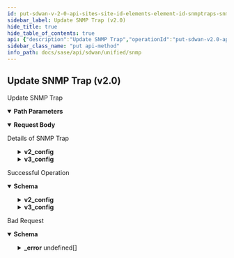 ```yaml
---
id: put-sdwan-v-2-0-api-sites-site-id-elements-element-id-snmptraps-snmptrap-id
sidebar_label: Update SNMP Trap (v2.0)
hide_title: true
hide_table_of_contents: true
api: {"description":"Update SNMP Trap","operationId":"put-sdwan-v2.0-api-sites-site_id-elements-element_id-snmptraps-snmptrap_id","parameters":[{"description":"Site ID","in":"path","name":"site_id","required":true,"schema":{"description":"Site Id","type":"string"}},{"description":"Element ID","in":"path","name":"element_id","required":true,"schema":{"description":"Element Id","type":"string"}},{"description":"Config ID","in":"path","name":"snmptrap_id","required":true,"schema":{"description":"Snmptrap Id","type":"string"}}],"requestBody":{"content":{"application/json":{"schema":{"properties":{"description":{"description":"Description: Size(max = 256, error = DESCRIPTION_EXCEEDS_LIMIT: Description length exceeds limit, min = 0) ","type":"string"},"enabled":{"description":"Enabled","type":"boolean"},"id":{"description":"Id","type":"string"},"server_ip":{"description":"Server Ip: NotNull(error = SNMPTRAP_CONFIG_SERVER_IP_MISSING: SNMP Server ip cannot be null) IPAddress(allowEmpty = true, allowLinkLocal = false, allowNull = true, bcast = DENY, defaultRoute = false, dnsCheck = false, INVALID_IP_ADDRESS_001, type = IP) ","type":"string"},"source_interface":{"description":"Source Interface","type":"string"},"tags":{"description":"Tags: ListString(allowDuplicate = false, allowEmpty = true, allowNull = true, length = 128, listMaxSize = 10, error = INVALID_TAG: Maximum 10 Unique tags of length 1024 each are allowed, noTrim = false, regex = [^,\\\\s]+, required = false) ","items":{"description":"Tags","type":"string"},"type":"array"},"v2_config":{"description":"V2 Config: Valid ","properties":{"community":{"description":"Community: Pattern(error = SNMPCONFIG_UNSUPPORTED_COMMUNITY_NAME: White spaces not allowed in community name, regexp = ^\\\\S+$) Size(max = 32, error = SNMPCONFIG_COMMUNITY_LEN_EXCEEDS_LIMIT: Community length exceeds maximum limit, min = 0) ","type":"string"},"enabled":{"description":"Enabled","type":"boolean"}}},"v3_config":{"description":"V3 Config: Valid ","properties":{"user_access":{"description":"User Access: Valid NotNull(error = SNMPTRAP_CONFIG_USER_ACCESS_MISSING: User access config cannot be null for snmp v3 config) ","properties":{"auth_phrase":{"description":"Auth Phrase: Pattern(error = SNMPCONFIG_UNSUPPORTED_AUTH_PHRASE: White spaces not allowed in auth phrase, regexp = ^\\\\S+$) Size(max = 256, error = SNMPCONFIG_INVALID_AUTH_PHRASE_LEN: Auth phrase length should be between 8 and 256, min = 8) ","type":"string"},"auth_type":{"description":"Auth Type: ValidateEnum(enumClass = classOf[SNMPAuthType], error = SNMPCONFIG_INVALID_AUTH_TYPE: Unsupported snmp auth type specified, nullAllowed = false) ","enum":["NONE","MD5","SHA"],"type":"string"},"enc_phrase":{"description":"Enc Phrase: Pattern(error = SNMPCONFIG_UNSUPPORTED_ENC_PHRASE: White spaces not allowed in enc phrase, regexp = ^\\\\S+$) Size(max = 256, error = SNMPCONFIG_INVALID_ENC_PHRASE_LEN: Enc phrase length should be between 8 and 256, min = 8) ","type":"string"},"enc_type":{"description":"Enc Type: ValidateEnum(enumClass = classOf[SNMPEncType], error = SNMPCONFIG_INVALID_ENC_TYPE: Unsupported snmp enc type specified, nullAllowed = false) ","enum":["NONE","AES","DES"],"type":"string"},"engine_id":{"description":"Engine Id: Pattern(error = SNMPCONFIG_UNSUPPORTED_ENGINE_ID: hexadecimal value should be in pairs (multiple of two) with minimum length 10 and maximum length 256 for engine id., regexp = ^((?:0[xX])?(?=.{10,256}$)[0-9a-fA-F]{2}(?:[0-9a-fA-F]{2})*)$) ","type":"string"},"security_level":{"description":"Security Level: ValidateEnum(enumClass = classOf[SNMPSecurityLevel], error = SNMPCONFIG_INVALID_SECURITY_LEVEL: Unsupported snmp security level specified, nullAllowed = false) ","enum":["NOAUTH","AUTH","PRIVATE"],"type":"string"},"user_name":{"description":"User Name: NotNull(error = SNMPCONFIG_USER_NAME_MISSING: User name cannot be null) Pattern(error = SNMPCONFIG_UNSUPPORTED_USER_NAME: White spaces not allowed in user name, regexp = ^\\\\S+$) Size(max = 256, error = SNMPCONFIG_INVALID_USER_NAME_LEN: User name length should be between 4 and 256, min = 4) ","type":"string"}},"required":["enc_type","auth_type","security_level","user_name"]}},"required":["user_access"]},"version":{"description":"Version: ValidateEnum(enumClass = classOf[SNMPVersion], error = SNMPTRAP_CONFIG_INVALID_VERSION: Unsupported snmp version specified, nullAllowed = false) ","enum":["V2","V3"],"type":"string"}},"required":["version","server_ip"]}}},"description":"Details of SNMP Trap"},"responses":{"200":{"content":{"application/json":{"schema":{"properties":{"description":{"description":"Description: Size(max = 256, error = DESCRIPTION_EXCEEDS_LIMIT: Description length exceeds limit, min = 0) ","type":"string"},"enabled":{"description":"Enabled","type":"boolean"},"id":{"description":"Id","type":"string"},"server_ip":{"description":"Server Ip: NotNull(error = SNMPTRAP_CONFIG_SERVER_IP_MISSING: SNMP Server ip cannot be null) IPAddress(allowEmpty = true, allowLinkLocal = false, allowNull = true, bcast = DENY, defaultRoute = false, dnsCheck = false, INVALID_IP_ADDRESS_001, type = IP) ","type":"string"},"source_interface":{"description":"Source Interface","type":"string"},"tags":{"description":"Tags: ListString(allowDuplicate = false, allowEmpty = true, allowNull = true, length = 128, listMaxSize = 10, error = INVALID_TAG: Maximum 10 Unique tags of length 1024 each are allowed, noTrim = false, regex = [^,\\\\s]+, required = false) ","items":{"description":"Tags","type":"string"},"type":"array"},"v2_config":{"description":"V2 Config: Valid ","properties":{"community":{"description":"Community: Pattern(error = SNMPCONFIG_UNSUPPORTED_COMMUNITY_NAME: White spaces not allowed in community name, regexp = ^\\\\S+$) Size(max = 32, error = SNMPCONFIG_COMMUNITY_LEN_EXCEEDS_LIMIT: Community length exceeds maximum limit, min = 0) ","type":"string"},"enabled":{"description":"Enabled","type":"boolean"}}},"v3_config":{"description":"V3 Config: Valid ","properties":{"user_access":{"description":"User Access: Valid NotNull(error = SNMPTRAP_CONFIG_USER_ACCESS_MISSING: User access config cannot be null for snmp v3 config) ","properties":{"auth_phrase":{"description":"Auth Phrase: Pattern(error = SNMPCONFIG_UNSUPPORTED_AUTH_PHRASE: White spaces not allowed in auth phrase, regexp = ^\\\\S+$) Size(max = 256, error = SNMPCONFIG_INVALID_AUTH_PHRASE_LEN: Auth phrase length should be between 8 and 256, min = 8) ","type":"string"},"auth_type":{"description":"Auth Type: ValidateEnum(enumClass = classOf[SNMPAuthType], error = SNMPCONFIG_INVALID_AUTH_TYPE: Unsupported snmp auth type specified, nullAllowed = false) ","enum":["NONE","MD5","SHA"],"type":"string"},"enc_phrase":{"description":"Enc Phrase: Pattern(error = SNMPCONFIG_UNSUPPORTED_ENC_PHRASE: White spaces not allowed in enc phrase, regexp = ^\\\\S+$) Size(max = 256, error = SNMPCONFIG_INVALID_ENC_PHRASE_LEN: Enc phrase length should be between 8 and 256, min = 8) ","type":"string"},"enc_type":{"description":"Enc Type: ValidateEnum(enumClass = classOf[SNMPEncType], error = SNMPCONFIG_INVALID_ENC_TYPE: Unsupported snmp enc type specified, nullAllowed = false) ","enum":["NONE","AES","DES"],"type":"string"},"engine_id":{"description":"Engine Id: Pattern(error = SNMPCONFIG_UNSUPPORTED_ENGINE_ID: hexadecimal value should be in pairs (multiple of two) with minimum length 10 and maximum length 256 for engine id., regexp = ^((?:0[xX])?(?=.{10,256}$)[0-9a-fA-F]{2}(?:[0-9a-fA-F]{2})*)$) ","type":"string"},"security_level":{"description":"Security Level: ValidateEnum(enumClass = classOf[SNMPSecurityLevel], error = SNMPCONFIG_INVALID_SECURITY_LEVEL: Unsupported snmp security level specified, nullAllowed = false) ","enum":["NOAUTH","AUTH","PRIVATE"],"type":"string"},"user_name":{"description":"User Name: NotNull(error = SNMPCONFIG_USER_NAME_MISSING: User name cannot be null) Pattern(error = SNMPCONFIG_UNSUPPORTED_USER_NAME: White spaces not allowed in user name, regexp = ^\\\\S+$) Size(max = 256, error = SNMPCONFIG_INVALID_USER_NAME_LEN: User name length should be between 4 and 256, min = 4) ","type":"string"}},"required":["enc_type","auth_type","security_level","user_name"]}},"required":["user_access"]},"version":{"description":"Version: ValidateEnum(enumClass = classOf[SNMPVersion], error = SNMPTRAP_CONFIG_INVALID_VERSION: Unsupported snmp version specified, nullAllowed = false) ","enum":["V2","V3"],"type":"string"}},"required":["version","server_ip"]}}},"description":"Successful Operation"},"400":{"content":{"application/json":{"example":{"value":{"_error":[{"code":"INVALID_JSON_EXTRA_ATTRIBUTE"},{"code":"INVALID_JSON_COMMON_ATTR_MISMATCH"},{"code":"SNMPCONFIG_USER_AUTH_NULL"},{"code":"SNMPCONFIG_USER_ENC_NULL"},{"code":"SNMPCONFIG_USER_AUTH_TYPE_PHRASE_MISSING"},{"code":"SNMPCONFIG_USER_ENC_PHRASE_MISSING"},{"code":"SNMPCONFIG_USER_ENC_TYPE_PHRASE_MISSING"}]}},"schema":{"properties":{"_error":{"items":{"properties":{"code":{"type":"string"},"message":{"type":"string"}}},"type":"array"}}}}},"description":"Bad Request"}},"tags":["SNMP"],"method":"put","path":"/sdwan/v2.0/api/sites/{site_id}/elements/{element_id}/snmptraps/{snmptrap_id}","jsonRequestBodyExample":{"description":"string","enabled":true,"id":"string","server_ip":"string","source_interface":"string","tags":["string"],"v2_config":{"community":"string","enabled":true},"v3_config":{"user_access":{"auth_phrase":"string","auth_type":"NONE","enc_phrase":"string","enc_type":"NONE","engine_id":"string","security_level":"NOAUTH","user_name":"string"}},"version":"V2"},"info":{"contact":{},"description":"List of APIs used to manage SNMP.","title":"SNMP","version":"Latest"},"postman":{"name":"Update SNMP Trap (v2.0)","description":{"content":"Update SNMP Trap","type":"text/plain"},"url":{"path":["sdwan","v2.0","api","sites",":site_id","elements",":element_id","snmptraps",":snmptrap_id"],"host":["{{baseUrl}}"],"query":[],"variable":[{"disabled":false,"description":{"content":"(Required) Site ID","type":"text/plain"},"type":"any","value":"","key":"site_id"},{"disabled":false,"description":{"content":"(Required) Element ID","type":"text/plain"},"type":"any","value":"","key":"element_id"},{"disabled":false,"description":{"content":"(Required) Config ID","type":"text/plain"},"type":"any","value":"","key":"snmptrap_id"}]},"header":[{"key":"Content-Type","value":"application/json"},{"key":"Accept","value":"application/json"}],"method":"PUT","body":{"mode":"raw","raw":"\"\"","options":{"raw":{"language":"json"}}}}}
sidebar_class_name: "put api-method"
info_path: docs/sase/api/sdwan/unified/snmp
---
```



## Update SNMP Trap (v2.0)



Update SNMP Trap

<details style={{"marginBottom":"1rem"}} data-collapsed={false} open={true}><summary style={{}}><strong>Path Parameters</strong></summary><div><ul><ParamsItem className={"paramsItem"} param={{"description":"Site ID","in":"path","name":"site_id","required":true,"schema":{"description":"Site Id","type":"string"}}}></ParamsItem><ParamsItem className={"paramsItem"} param={{"description":"Element ID","in":"path","name":"element_id","required":true,"schema":{"description":"Element Id","type":"string"}}}></ParamsItem><ParamsItem className={"paramsItem"} param={{"description":"Config ID","in":"path","name":"snmptrap_id","required":true,"schema":{"description":"Snmptrap Id","type":"string"}}}></ParamsItem></ul></div></details><details style={{}} data-collapsed={false} open={true}><summary style={{"textAlign":"left"}}><strong>Request Body</strong></summary><div style={{"textAlign":"left","marginLeft":"1rem"}}><div style={{"marginTop":"1rem","marginBottom":"1rem"}}>

Details of SNMP Trap

</div></div><ul style={{"marginLeft":"1rem"}}><SchemaItem collapsible={false} name={"description"} required={false} schemaDescription={"Description: Size(max = 256, error = DESCRIPTION_EXCEEDS_LIMIT: Description length exceeds limit, min = 0) "} schemaName={"string"} qualifierMessage={undefined}></SchemaItem><SchemaItem collapsible={false} name={"enabled"} required={false} schemaDescription={"Enabled"} schemaName={"boolean"} qualifierMessage={undefined}></SchemaItem><SchemaItem collapsible={false} name={"id"} required={false} schemaDescription={"Id"} schemaName={"string"} qualifierMessage={undefined}></SchemaItem><SchemaItem collapsible={false} name={"server_ip"} required={true} schemaDescription={"Server Ip: NotNull(error = SNMPTRAP_CONFIG_SERVER_IP_MISSING: SNMP Server ip cannot be null) IPAddress(allowEmpty = true, allowLinkLocal = false, allowNull = true, bcast = DENY, defaultRoute = false, dnsCheck = false, INVALID_IP_ADDRESS_001, type = IP) "} schemaName={"string"} qualifierMessage={undefined}></SchemaItem><SchemaItem collapsible={false} name={"source_interface"} required={false} schemaDescription={"Source Interface"} schemaName={"string"} qualifierMessage={undefined}></SchemaItem><SchemaItem collapsible={false} name={"tags"} required={false} schemaDescription={"Tags: ListString(allowDuplicate = false, allowEmpty = true, allowNull = true, length = 128, listMaxSize = 10, error = INVALID_TAG: Maximum 10 Unique tags of length 1024 each are allowed, noTrim = false, regex = [^,\\\\s]+, required = false) "} schemaName={"string[]"} qualifierMessage={undefined}></SchemaItem><SchemaItem collapsible={true} className={"schemaItem"}><details style={{}}><summary style={{}}><strong>v2_config</strong><span style={{"opacity":"0.6"}}> </span></summary><div style={{"marginLeft":"1rem"}}><div style={{"marginTop":".5rem","marginBottom":".5rem"}}>

V2 Config: Valid 

</div><SchemaItem collapsible={false} name={"community"} required={false} schemaDescription={"Community: Pattern(error = SNMPCONFIG_UNSUPPORTED_COMMUNITY_NAME: White spaces not allowed in community name, regexp = ^\\\\S+$) Size(max = 32, error = SNMPCONFIG_COMMUNITY_LEN_EXCEEDS_LIMIT: Community length exceeds maximum limit, min = 0) "} schemaName={"string"} qualifierMessage={undefined}></SchemaItem><SchemaItem collapsible={false} name={"enabled"} required={false} schemaDescription={"Enabled"} schemaName={"boolean"} qualifierMessage={undefined}></SchemaItem></div></details></SchemaItem><SchemaItem collapsible={true} className={"schemaItem"}><details style={{}}><summary style={{}}><strong>v3_config</strong><span style={{"opacity":"0.6"}}> </span></summary><div style={{"marginLeft":"1rem"}}><div style={{"marginTop":".5rem","marginBottom":".5rem"}}>

V3 Config: Valid 

</div><SchemaItem collapsible={true} className={"schemaItem"}><details style={{}}><summary style={{}}><strong>user_access</strong><span style={{"opacity":"0.6"}}> </span><strong style={{"fontSize":"var(--ifm-code-font-size)","color":"var(--openapi-required)"}}> required</strong></summary><div style={{"marginLeft":"1rem"}}><div style={{"marginTop":".5rem","marginBottom":".5rem"}}>

User Access: Valid NotNull(error = SNMPTRAP_CONFIG_USER_ACCESS_MISSING: User access config cannot be null for snmp v3 config) 

</div><SchemaItem collapsible={false} name={"auth_phrase"} required={false} schemaDescription={"Auth Phrase: Pattern(error = SNMPCONFIG_UNSUPPORTED_AUTH_PHRASE: White spaces not allowed in auth phrase, regexp = ^\\\\S+$) Size(max = 256, error = SNMPCONFIG_INVALID_AUTH_PHRASE_LEN: Auth phrase length should be between 8 and 256, min = 8) "} schemaName={"string"} qualifierMessage={undefined}></SchemaItem><SchemaItem collapsible={false} name={"auth_type"} required={true} schemaDescription={"Auth Type: ValidateEnum(enumClass = classOf[SNMPAuthType], error = SNMPCONFIG_INVALID_AUTH_TYPE: Unsupported snmp auth type specified, nullAllowed = false) "} schemaName={"string"} qualifierMessage={"**Possible values:** [`NONE`, `MD5`, `SHA`]"}></SchemaItem><SchemaItem collapsible={false} name={"enc_phrase"} required={false} schemaDescription={"Enc Phrase: Pattern(error = SNMPCONFIG_UNSUPPORTED_ENC_PHRASE: White spaces not allowed in enc phrase, regexp = ^\\\\S+$) Size(max = 256, error = SNMPCONFIG_INVALID_ENC_PHRASE_LEN: Enc phrase length should be between 8 and 256, min = 8) "} schemaName={"string"} qualifierMessage={undefined}></SchemaItem><SchemaItem collapsible={false} name={"enc_type"} required={true} schemaDescription={"Enc Type: ValidateEnum(enumClass = classOf[SNMPEncType], error = SNMPCONFIG_INVALID_ENC_TYPE: Unsupported snmp enc type specified, nullAllowed = false) "} schemaName={"string"} qualifierMessage={"**Possible values:** [`NONE`, `AES`, `DES`]"}></SchemaItem><SchemaItem collapsible={false} name={"engine_id"} required={false} schemaDescription={"Engine Id: Pattern(error = SNMPCONFIG_UNSUPPORTED_ENGINE_ID: hexadecimal value should be in pairs (multiple of two) with minimum length 10 and maximum length 256 for engine id., regexp = ^((?:0[xX])?(?=.{10,256}$)[0-9a-fA-F]{2}(?:[0-9a-fA-F]{2})*)$) "} schemaName={"string"} qualifierMessage={undefined}></SchemaItem><SchemaItem collapsible={false} name={"security_level"} required={true} schemaDescription={"Security Level: ValidateEnum(enumClass = classOf[SNMPSecurityLevel], error = SNMPCONFIG_INVALID_SECURITY_LEVEL: Unsupported snmp security level specified, nullAllowed = false) "} schemaName={"string"} qualifierMessage={"**Possible values:** [`NOAUTH`, `AUTH`, `PRIVATE`]"}></SchemaItem><SchemaItem collapsible={false} name={"user_name"} required={true} schemaDescription={"User Name: NotNull(error = SNMPCONFIG_USER_NAME_MISSING: User name cannot be null) Pattern(error = SNMPCONFIG_UNSUPPORTED_USER_NAME: White spaces not allowed in user name, regexp = ^\\\\S+$) Size(max = 256, error = SNMPCONFIG_INVALID_USER_NAME_LEN: User name length should be between 4 and 256, min = 4) "} schemaName={"string"} qualifierMessage={undefined}></SchemaItem></div></details></SchemaItem></div></details></SchemaItem><SchemaItem collapsible={false} name={"version"} required={true} schemaDescription={"Version: ValidateEnum(enumClass = classOf[SNMPVersion], error = SNMPTRAP_CONFIG_INVALID_VERSION: Unsupported snmp version specified, nullAllowed = false) "} schemaName={"string"} qualifierMessage={"**Possible values:** [`V2`, `V3`]"}></SchemaItem></ul></details><div><ApiTabs><TabItem label={"200"} value={"200"}><div>

Successful Operation

</div><div><details style={{}} data-collapsed={false} open={true}><summary style={{"textAlign":"left"}}><strong>Schema</strong></summary><div style={{"textAlign":"left","marginLeft":"1rem"}}></div><ul style={{"marginLeft":"1rem"}}><SchemaItem collapsible={false} name={"description"} required={false} schemaDescription={"Description: Size(max = 256, error = DESCRIPTION_EXCEEDS_LIMIT: Description length exceeds limit, min = 0) "} schemaName={"string"} qualifierMessage={undefined}></SchemaItem><SchemaItem collapsible={false} name={"enabled"} required={false} schemaDescription={"Enabled"} schemaName={"boolean"} qualifierMessage={undefined}></SchemaItem><SchemaItem collapsible={false} name={"id"} required={false} schemaDescription={"Id"} schemaName={"string"} qualifierMessage={undefined}></SchemaItem><SchemaItem collapsible={false} name={"server_ip"} required={true} schemaDescription={"Server Ip: NotNull(error = SNMPTRAP_CONFIG_SERVER_IP_MISSING: SNMP Server ip cannot be null) IPAddress(allowEmpty = true, allowLinkLocal = false, allowNull = true, bcast = DENY, defaultRoute = false, dnsCheck = false, INVALID_IP_ADDRESS_001, type = IP) "} schemaName={"string"} qualifierMessage={undefined}></SchemaItem><SchemaItem collapsible={false} name={"source_interface"} required={false} schemaDescription={"Source Interface"} schemaName={"string"} qualifierMessage={undefined}></SchemaItem><SchemaItem collapsible={false} name={"tags"} required={false} schemaDescription={"Tags: ListString(allowDuplicate = false, allowEmpty = true, allowNull = true, length = 128, listMaxSize = 10, error = INVALID_TAG: Maximum 10 Unique tags of length 1024 each are allowed, noTrim = false, regex = [^,\\\\s]+, required = false) "} schemaName={"string[]"} qualifierMessage={undefined}></SchemaItem><SchemaItem collapsible={true} className={"schemaItem"}><details style={{}}><summary style={{}}><strong>v2_config</strong><span style={{"opacity":"0.6"}}> </span></summary><div style={{"marginLeft":"1rem"}}><div style={{"marginTop":".5rem","marginBottom":".5rem"}}>

V2 Config: Valid 

</div><SchemaItem collapsible={false} name={"community"} required={false} schemaDescription={"Community: Pattern(error = SNMPCONFIG_UNSUPPORTED_COMMUNITY_NAME: White spaces not allowed in community name, regexp = ^\\\\S+$) Size(max = 32, error = SNMPCONFIG_COMMUNITY_LEN_EXCEEDS_LIMIT: Community length exceeds maximum limit, min = 0) "} schemaName={"string"} qualifierMessage={undefined}></SchemaItem><SchemaItem collapsible={false} name={"enabled"} required={false} schemaDescription={"Enabled"} schemaName={"boolean"} qualifierMessage={undefined}></SchemaItem></div></details></SchemaItem><SchemaItem collapsible={true} className={"schemaItem"}><details style={{}}><summary style={{}}><strong>v3_config</strong><span style={{"opacity":"0.6"}}> </span></summary><div style={{"marginLeft":"1rem"}}><div style={{"marginTop":".5rem","marginBottom":".5rem"}}>

V3 Config: Valid 

</div><SchemaItem collapsible={true} className={"schemaItem"}><details style={{}}><summary style={{}}><strong>user_access</strong><span style={{"opacity":"0.6"}}> </span><strong style={{"fontSize":"var(--ifm-code-font-size)","color":"var(--openapi-required)"}}> required</strong></summary><div style={{"marginLeft":"1rem"}}><div style={{"marginTop":".5rem","marginBottom":".5rem"}}>

User Access: Valid NotNull(error = SNMPTRAP_CONFIG_USER_ACCESS_MISSING: User access config cannot be null for snmp v3 config) 

</div><SchemaItem collapsible={false} name={"auth_phrase"} required={false} schemaDescription={"Auth Phrase: Pattern(error = SNMPCONFIG_UNSUPPORTED_AUTH_PHRASE: White spaces not allowed in auth phrase, regexp = ^\\\\S+$) Size(max = 256, error = SNMPCONFIG_INVALID_AUTH_PHRASE_LEN: Auth phrase length should be between 8 and 256, min = 8) "} schemaName={"string"} qualifierMessage={undefined}></SchemaItem><SchemaItem collapsible={false} name={"auth_type"} required={true} schemaDescription={"Auth Type: ValidateEnum(enumClass = classOf[SNMPAuthType], error = SNMPCONFIG_INVALID_AUTH_TYPE: Unsupported snmp auth type specified, nullAllowed = false) "} schemaName={"string"} qualifierMessage={"**Possible values:** [`NONE`, `MD5`, `SHA`]"}></SchemaItem><SchemaItem collapsible={false} name={"enc_phrase"} required={false} schemaDescription={"Enc Phrase: Pattern(error = SNMPCONFIG_UNSUPPORTED_ENC_PHRASE: White spaces not allowed in enc phrase, regexp = ^\\\\S+$) Size(max = 256, error = SNMPCONFIG_INVALID_ENC_PHRASE_LEN: Enc phrase length should be between 8 and 256, min = 8) "} schemaName={"string"} qualifierMessage={undefined}></SchemaItem><SchemaItem collapsible={false} name={"enc_type"} required={true} schemaDescription={"Enc Type: ValidateEnum(enumClass = classOf[SNMPEncType], error = SNMPCONFIG_INVALID_ENC_TYPE: Unsupported snmp enc type specified, nullAllowed = false) "} schemaName={"string"} qualifierMessage={"**Possible values:** [`NONE`, `AES`, `DES`]"}></SchemaItem><SchemaItem collapsible={false} name={"engine_id"} required={false} schemaDescription={"Engine Id: Pattern(error = SNMPCONFIG_UNSUPPORTED_ENGINE_ID: hexadecimal value should be in pairs (multiple of two) with minimum length 10 and maximum length 256 for engine id., regexp = ^((?:0[xX])?(?=.{10,256}$)[0-9a-fA-F]{2}(?:[0-9a-fA-F]{2})*)$) "} schemaName={"string"} qualifierMessage={undefined}></SchemaItem><SchemaItem collapsible={false} name={"security_level"} required={true} schemaDescription={"Security Level: ValidateEnum(enumClass = classOf[SNMPSecurityLevel], error = SNMPCONFIG_INVALID_SECURITY_LEVEL: Unsupported snmp security level specified, nullAllowed = false) "} schemaName={"string"} qualifierMessage={"**Possible values:** [`NOAUTH`, `AUTH`, `PRIVATE`]"}></SchemaItem><SchemaItem collapsible={false} name={"user_name"} required={true} schemaDescription={"User Name: NotNull(error = SNMPCONFIG_USER_NAME_MISSING: User name cannot be null) Pattern(error = SNMPCONFIG_UNSUPPORTED_USER_NAME: White spaces not allowed in user name, regexp = ^\\\\S+$) Size(max = 256, error = SNMPCONFIG_INVALID_USER_NAME_LEN: User name length should be between 4 and 256, min = 4) "} schemaName={"string"} qualifierMessage={undefined}></SchemaItem></div></details></SchemaItem></div></details></SchemaItem><SchemaItem collapsible={false} name={"version"} required={true} schemaDescription={"Version: ValidateEnum(enumClass = classOf[SNMPVersion], error = SNMPTRAP_CONFIG_INVALID_VERSION: Unsupported snmp version specified, nullAllowed = false) "} schemaName={"string"} qualifierMessage={"**Possible values:** [`V2`, `V3`]"}></SchemaItem></ul></details></div></TabItem><TabItem label={"400"} value={"400"}><div>

Bad Request

</div><div><details style={{}} data-collapsed={false} open={true}><summary style={{"textAlign":"left"}}><strong>Schema</strong></summary><div style={{"textAlign":"left","marginLeft":"1rem"}}></div><ul style={{"marginLeft":"1rem"}}><SchemaItem collapsible={true} className={"schemaItem"}><details style={{}}><summary style={{}}><strong>_error</strong><span style={{"opacity":"0.6"}}> undefined[]</span></summary><div style={{"marginLeft":"1rem"}}><SchemaItem collapsible={false} name={"code"} required={false} schemaDescription={undefined} schemaName={"string"} qualifierMessage={undefined}></SchemaItem><SchemaItem collapsible={false} name={"message"} required={false} schemaDescription={undefined} schemaName={"string"} qualifierMessage={undefined}></SchemaItem></div></details></SchemaItem></ul></details></div></TabItem></ApiTabs></div>
      